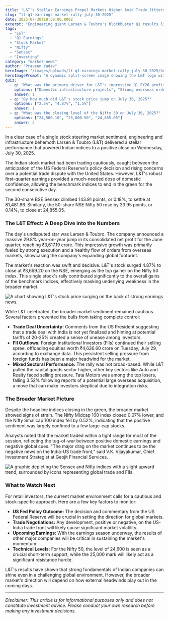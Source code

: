 ```yaml
---
title: "L&T's Stellar Earnings Propel Markets Higher Amid Trade Jitters"
slug: "lt-q1-earnings-market-rally-july-30-2025"
date: 2025-07-30T18:30:00.000Z
excerpt: "Engineering giant Larsen & Toubro's blockbuster Q1 results lifted the Indian stock market, but cautious sentiment prevailed due to ongoing US trade deal uncertainty and persistent FII outflows."
tags:
  - "L&T"
  - "Q1 Earnings"
  - "Stock Market"
  - "Nifty"
  - "Sensex"
  - "Investing"
category: "market-news"
author: "Praveen Yadav"
heroImage: "/images/uploads/lt-q1-earnings-market-rally-july-30-2025/hero-image.jpg"
heroImagePrompt: "A dynamic split-screen image showing the L&T logo with an upward stock chart on one side, and the BSE building with market indices on the other, symbolizing L&T's impact on the Indian stock market."
quiz:
  - q: "What was the primary driver for L&T's impressive Q1 FY26 profit growth?"
    options: ["Domestic infrastructure projects", "Strong overseas order growth", "Cost-cutting measures"]
    answer: 1
  - q: "By how much did L&T's stock price jump on July 30, 2025?"
    options: ["2.5%", "4.87%", "1.5%"]
    answer: 1
  - q: "What was the closing level of the Nifty 50 on July 30, 2025?"
    options: ["24,500.10", "25,000.50", "24,855.05"]
    answer: 2
---
```


In a clear case of a single stock steering market sentiment, engineering and infrastructure behemoth Larsen & Toubro (L&T) delivered a stellar performance that powered Indian indices to a positive close on Wednesday, July 30, 2025.

The Indian stock market had been trading cautiously, caught between the anticipation of the US Federal Reserve's policy decision and rising concerns over a potential trade dispute with the United States. However, L&T's robust first-quarter earnings provided a much-needed dose of domestic confidence, allowing the benchmark indices to end in the green for the second consecutive day.

The 30-share BSE Sensex climbed 143.91 points, or 0.18%, to settle at 81,481.86. Similarly, the 50-share NSE Nifty 50 rose by 33.95 points, or 0.14%, to close at 24,855.05.

### The L&T Effect: A Deep Dive into the Numbers

The day's undisputed star was Larsen & Toubro. The company announced a massive 29.8% year-on-year jump in its consolidated net profit for the June quarter, reaching ₹3,617.19 crore. This impressive growth was primarily fueled by strong execution and a healthy flow of orders from overseas markets, showcasing the company's expanding global footprint.

The market's reaction was swift and decisive. L&T's stock surged 4.87% to close at ₹3,659.20 on the NSE, emerging as the top gainer on the Nifty 50 index. This single stock's rally contributed significantly to the overall gains of the benchmark indices, effectively masking underlying weakness in the broader market.

![A chart showing L&T's stock price surging on the back of strong earnings news.](/images/uploads/lt-q1-earnings-market-rally-july-30-2025/lt-stock-performance.png)

While L&T celebrated, the broader market sentiment remained cautious. Several factors prevented the bulls from taking complete control:

*   **Trade Deal Uncertainty:** Comments from the US President suggesting that a trade deal with India is not yet finalized and hinting at potential tariffs of 20-25% created a sense of unease among investors.
*   **FII Outflows:** Foreign Institutional Investors (FIIs) continued their selling spree, offloading equities worth ₹4,636.60 crore on Tuesday, July 29, according to exchange data. This persistent selling pressure from foreign funds has been a major headwind for the market.
*   **Mixed Sectoral Performance:** The rally was not broad-based. While L&T pulled the capital goods sector higher, other key sectors like Auto and Realty faced selling pressure. Tata Motors was among the top losers, falling 3.52% following reports of a potential large overseas acquisition, a move that can make investors skeptical due to integration risks.

### The Broader Market Picture

Despite the headline indices closing in the green, the broader market showed signs of strain. The Nifty Midcap 100 index closed 0.07% lower, and the Nifty Smallcap 100 index fell by 0.52%, indicating that the positive sentiment was largely confined to a few large-cap stocks.

Analysts noted that the market traded within a tight range for most of the session, reflecting the tug-of-war between positive domestic earnings and negative global cues. "The major drag on the market continues to be the negative news on the India-US trade front," said V.K. Vijayakumar, Chief Investment Strategist at Geojit Financial Services.

![A graphic depicting the Sensex and Nifty indices with a slight upward trend, surrounded by icons representing global trade and FIIs.](/images/uploads/lt-q1-earnings-market-rally-july-30-2025/market-overview.png)

### What to Watch Next

For retail investors, the current market environment calls for a cautious and stock-specific approach. Here are a few key factors to monitor:

*   **US Fed Policy Outcome:** The decision and commentary from the US Federal Reserve will be crucial in setting the direction for global markets.
*   **Trade Negotiations:** Any development, positive or negative, on the US-India trade front will likely cause significant market volatility.
*   **Upcoming Earnings:** With the earnings season underway, the results of other major companies will be critical in sustaining the market's momentum.
*   **Technical Levels:** For the Nifty 50, the level of 24,600 is seen as a crucial short-term support, while the 25,000 mark will likely act as a significant resistance hurdle.

L&T's results have shown that strong fundamentals of Indian companies can shine even in a challenging global environment. However, the broader market's direction will depend on how external headwinds play out in the coming days.

---
*Disclaimer: This article is for informational purposes only and does not constitute investment advice. Please conduct your own research before making any investment decisions.*